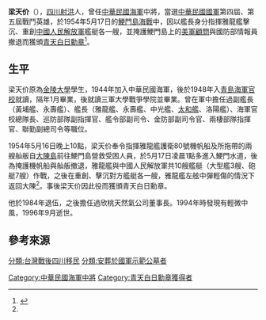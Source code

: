 {{NoteTA
|T=zh:梁天价;zh-hant:梁天价
|1=zh:梁天价;zh-hant:梁天价}}
{{Infobox military person
|name = 梁天价
|born = 1924年
|died = 1996年9月
|image = [[File:Liang_Tian-Jie.jpg|250px]]
|caption = 中華民國將領梁天价，時任雅龍軍艦上尉艦長
|allegiance = [[中華民國海軍|中華民國海軍]]
|branch =
|serviceyears = 1944年－1984年
|rank = 中將 
|unit =
|commands =
|battles = [[第二次國共內戰|第二次國共內戰]]、[[鯁門島海戰|鯁門島海戰]]
|awards =
|laterwork =
}}
'''梁天价'''（{{bd|1924年||1996年|9月}}），[[四川|四川]][[射洪|射洪]]人，曾任[[中華民國海軍|中華民國海軍]]中將，當選[[中華民國國軍|中華民國國軍]]第四屆、第五屆戰鬥英雄，於1954年5月17日的[[鯁門島海戰|鯁門島海戰]]中，因以艦長身分指揮雅龍艦擊沉、重創[[中國人民解放軍|中國人民解放軍]]艦艇各一艘，並掩護鯁門島上的[[美軍顧問團_(中華民國)|美軍顧問]]與國防部情報員撤退而獲頒[[青天白日勳章|青天白日勳章]]{{r|祝}}<ref name="海">{{Cite web |url=http://navy.mnd.gov.tw/Publish.aspx?cnid=860&p=47540&Level=2 |title=中華民國海軍——鯁門島海戰 |accessdate=2012-02-14 |archive-date=2016-03-04 |archive-url=https://web.archive.org/web/20160304195451/http://navy.mnd.gov.tw/Publish.aspx?cnid=860&p=47540&Level=2 |dead-url=no }}</ref>。

== 生平 ==
梁天价原為[[金陵大學|金陵大學]]學生，1944年加入中華民國海軍，後於1948年入[[青島海軍官校|青島海軍官校]]就讀，隔年1月畢業，後就讀三軍大學戰爭學院並畢業{{r|祝}}。曾在軍中擔任過副艦長（黃埔艦、永壽艦）、艦長（雅龍艦、永壽艦、中光艦、[[太和號驅逐艦|太和艦]]、洛陽艦）、海軍官校總隊長、巡防部隊副指揮官、艦令部副司令、金防部副司令官、兩棲部隊指揮官、聯勤副總司令等職位{{r|祝}}。

1954年5月16日晚上10點，梁天价奉令指揮雅龍艦護衛80號機帆船及所拖帶的兩艘舢舨自[[大陳島|大陳島]]前往鯁門島營救受困人員，於5月17日凌晨1點多進入鯁門水道，後為掩護機帆船與舢舨撤退，雅龍艦與中國人民解放軍共10艘艦艇（大型艦3艘、砲艇7艘）作戰，之後在重創、擊沉對方艦艇各一艘，雅龍艦左舷中彈輕傷的情況下返回大陳<ref name="海"/>{{r|祝}}。事後梁天价因此役而獲頒青天白日勳章。

他於1984年退伍，之後擔任過欣桃天然氣公司董事長{{r|祝}}。1994年時發現有輕微中風，1996年9月逝世{{r|祝}}。

== 參考來源 ==
{{reflist|refs=
<ref name="祝">{{cite book|author=祝康明 |title=《青天白日勳章》 |publisher=知兵堂出版社 |location= 臺北市 |isbn=978-986-6412-24-0 |pages=320－322頁 |date=2011年11月}}</ref>
}}

[[Category:中華民國海軍中將|Category:中華民國海軍中將]]
[[Category:青天白日勳章獲得者|Category:青天白日勳章獲得者]]
[[分類:台灣戰後四川移民|分類:台灣戰後四川移民]]
[[分類:安葬於國軍示範公墓者|分類:安葬於國軍示範公墓者]]